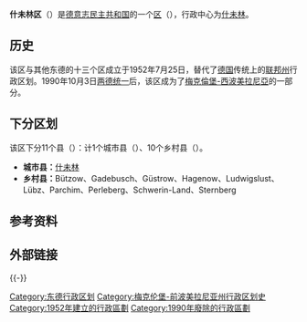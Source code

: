 {{Infobox settlement
| name = 什未林区
| native_name                    = Bezirk Schwerin
| settlement_type         = [[东德|东德]][[德意志民主共和國行政區劃|分区]]
| image_map               = District of  Schwerin in German Democratic Republic.svg
| mapsize                 = 
| map_alt                 = 
| map_caption             = 在德意志民主共和国的位置
| latd  = 53 |latm  = 30 |lats  =  |latNS  = N
| longd = 11 |longm = 40 |longs =  |longEW = E
| coordinates_type        = type:adm1st_region:DE
| subdivision_type        = [[世界地理索引|国家]]
| subdivision_name        = [[東德|東德]]
| subdivision_type1       = [[德意志民主共和國行政區劃|县]]
| subdivision_name1       = 10乡村县，1城市县
<!-- established --------------->
| established_title       = 成立
| established_date        = 1952年
| extinct_title           = 解体
| extinct_date            = 1990年
| seat                    = [[什未林|什未林]]
| area_total_km2          = 8672 
| elevation_max_m         = 
| elevation_min_m         = 
| population_footnotes    = <ref name=a>''"40 Jahre DDR"'', National central administration for statistics, May 1989 </ref>
| population_total        = 595200 
| population_as_of        = 1989
| population_density_km2  = auto
| postal_code_type        = <!-- enter ZIP code, Postcode, Post code, Postal code... -->
| postal_code             = 
| area_code_type          = <!-- defaults to: Area code(s) -->
| area_code               = 
| registration_plate      = B

}}
'''什未林区'''（{{lang-de|Bezirk Schwerin}}）是[[德意志民主共和国|德意志民主共和国]]的一个[[德意志民主共和國行政區劃|区]]（{{lang|de|Bezirk}}），行政中心为[[什未林|什未林]]。

==历史==
该区与其他东德的十三个区成立于1952年7月25日，替代了[[德国|德国]]传统上的[[联邦州_(德国)|联邦州]]行政区划。1990年10月3日[[两德统一|两德统一]]后，该区成为了[[梅克倫堡-西波美拉尼亞|梅克倫堡-西波美拉尼亞]]的一部分。

==下分区划==
该区下分11个县（{{lang|de|Kreise}}）：计1个城市县（{{lang|de|Stadtkreise}}）、10个乡村县（{{lang|de|Landkreise}}）。
*'''城市县：'''[[什未林|什未林]]
*'''乡村县：'''Bützow、Gadebusch、Güstrow、Hagenow、Ludwigslust、Lübz、Parchim、Perleberg、Schwerin-Land、Sternberg

==参考资料==
{{Reflist}}

==外部链接==
{{commonscat-inline|Bezirk Neubrandenburg}}

{{-}}
{{Bezirke DDR}}

[[Category:东德行政区划|Category:东德行政区划]]
[[Category:梅克伦堡-前波美拉尼亚州行政区划史|Category:梅克伦堡-前波美拉尼亚州行政区划史]]
[[Category:1952年建立的行政區劃|Category:1952年建立的行政區劃]]
[[Category:1990年廢除的行政區劃|Category:1990年廢除的行政區劃]]